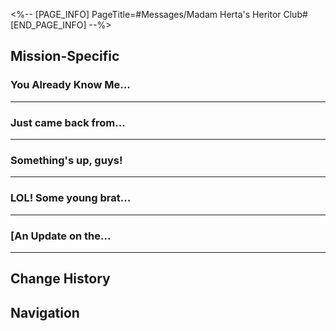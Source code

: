 <%-- [PAGE_INFO]
PageTitle=#Messages/Madam Herta's Heritor Club#
[END_PAGE_INFO] --%>
{{Messages Infobox
|id           = 15
|image        = NPC Madam Herta's Heritor Club Icon.png
|type         = Group
|participants = [[Bill Portcullis]]; [[Ginger Spotted Dove]]; [[HairMaestro]]; [[Herta Panopticon System]]; [[Licenseless Space Driving]]; [[M-Robot]]; [[Peoplebreaker]]; [[Private Dating Chat]]; [[Purple Shirley]]; [[Richard_Knowitall]]; [[Trailblazer]]; [[Viridian Malva Nut]]; [[You Already Know Me]]
|faction      = Herta Space Station
}}

==Mission-Specific==
===You Already Know Me...===
{{Messages
|start_condition = 
|text =
:{{DIcon|Warning}} You Already Know Me invited Take-Ultimate-To-The-Face into the group chat and shared the last 10 messages.
:'''You Already Know Me:''' I knew she was dodgy
:'''M-Robot:''' Explain
:'''Bill Portcullis:''' Explain
:'''Licenseless Space Driving:''' Think long and hard about it. With a space station this large, how much profit can one squeeze out?
:'''M-Robot:''' This is not something to joke about. She's Madam Herta's student
:'''Licenseless Space Driving:''' What about it? So we are not allowed to talk about her just because she's Herta's student?
:'''Richard_Knowitall:''' She...
:'''Richard_Knowitall:''' There's a lot of juicy stuff about her
:'''M-Robot:''' Explain
:'''Richard_Knowitall:''' It's a bit inconvenient right now
:'''Bill Portcullis:''' Inconvenient my foot!
:{Choice} What group chat is this?
::'''(Trailblazer):''' What group chat is this?
::'''Bill Portcullis:''' Check out the group name yourself @Take-Ultimate-To-The-Face
:{Choice} Who are you talking about?
::'''(Trailblazer):''' Who are you talking about?
::'''Richard_Knowitall:''' Do you even know the rules, newbie?
::'''M-Robot:''' Asta
::'''Licenseless Space Driving:''' That little Asta girl
:{Choice} Care to give me a recap?
::'''(Trailblazer):''' Care to give me a recap?
::'''Bill Portcullis:''' Figure it out yourself
:'''M-Robot:''' Stop interrupting, @Richard_Knowitall spill it
:'''Richard_Knowitall:''' Nah, forget it
:'''You Already Know Me:''' Stop baiting us. This is an anonymous chatroom, so no need to beat around the bush. Just spill it out already
:'''Richard_Knowitall:''' It's not like you guys don't already know...
:'''Bill Portcullis:''' Get to the point!
:'''Richard_Knowitall:''' You know, that whole embezzling thing
:'''Richard_Knowitall:''' Did you see the huge piles of parcels at the reception hall? All of them are addressed to our young lead researcher!
:'''Licenseless Space Driving:''' Goodness gracious! So this is where all the money has gone this whole time. No wonder the budget's been so tight.
:'''Bill Portcullis:''' Just hold your horses! Let's not rush to throw accusations around yet
:'''M-Robot:''' We can't just rely on your words. Where's the evidence?
:'''Richard_Knowitall:''' Evidence? Did you see the huge piles of parcels at the reception hall? All of them are addressed to our young lead researcher!
:{Choice} What parcels?
::'''(Trailblazer):''' What's in the parcels?
::'''Richard_Knowitall:''' I only took a glimpse at them, and they're all super expensive.
:{Choice} And she bought them in her own name?
::'''(Trailblazer):''' And she bought them in her own name?
::'''Richard_Knowitall:''' How else? If she bought them under the space station's name, she'd have to declare it on the record. Surely, our lead researcher is not that careless?
:'''M-Robot:''' Maybe she paid for them herself?
:'''Richard_Knowitall:''' Other than Madam Herta, who on earth can afford those things with their own money?
:'''Richard_Knowitall:''' You guys know that Arlan from the Security Department? I saw him acting all weird and suspicious at the front desk. If it weren't for the guilty look on his face, I could have never noticed.
:'''M-Robot:''' Hmm, since you brought it up... I might have also seen Arlan acting weird when receiving some packages.
:'''Richard_Knowitall:''' I told you so
:'''Licenseless Space Driving:''' Now it all adds up.
:'''Bill Portcullis:''' Now it all adds up.
:{Choice} Asta is stuffing her own pockets?
::'''(Trailblazer):''' Are you suggesting Asta and Arlan are in cahoots to secretively enrich themselves?
::'''Bill Portcullis:''' I dunno. @Richard_Knowitall said it, not me
:{Choice} A mere speculation without concrete evidence
::'''(Trailblazer):''' That's just all in your head, there's no solid evidence...
::'''Richard_Knowitall:''' Believe what you want
::'''Licenseless Space Driving:''' LOL! Come on. No way of spinning this one. It's practically an open secret that Arlan was a crony brought in by that little Asta girl.
:{Choice} This is truly some explosive stuff
::'''(Trailblazer):''' That's quite a claim... You sure this is something that I can just listen to for free?
::'''M-Robot:''' I hereby do declare that I have nothing to do with the aforementioned information!
::'''Bill Portcullis:''' I hereby do declare that I have nothing to do with the aforementioned information!
::'''M-Robot:''' I voluntarily obey any arrangements and instructions from Madam Herta!
:'''You Already Know Me:''' ...Ah, tsk. I was waiting a good part of the day for some juicy gossip. Is that it?
:'''M-Robot:''' Exactly. When it's all said and done, there still isn't any hard proof
:'''Licenseless Space Driving:''' @M-Robot But you just said it yourself that Arlan was acting all suspicious.
:'''M-Robot:''' That's all I said
:'''Richard_Knowitall:''' I'm actually covertly investigating the source of her assets, but it isn't time to reveal everything yet.
:'''Richard_Knowitall:''' Just you wait. Within days, there will be a major story in the space station!
:'''You Already Know Me:''' That'd better be the case
;{Accepted Mission: You Already Know Me}
}}
----

===Just came back from...===
{{Messages
|start_condition = 
|text =
:'''Viridian Malva Nut:''' Just came back from a nap. What's with 99+ new messages?
:'''Viridian Malva Nut:''' And here I thought there was another incident in the space station
:'''M-Robot:''' This is how much freedom this group chatroom has.
:'''Ginger Spotted Dove:''' This is how free and unoccupied this group of chatters are.
:'''M-Robot:''' Differences in research capacities are no obstacles to communication. Everyone can express their childlike curiosity in any way they so desire.
:'''M-Robot:''' This is a new form of collision of ideas, a brave exploration of one's own work and life!
:'''Ginger Spotted Dove:''' You mean gossiping, don't you?
:'''Bill Portcullis:''' That story about Lead Researcher Asta has begun to circulate
:'''Licenseless Space Driving:''' There's a mole in this group chat
:'''Viridian Malva Nut:''' LOL, which group chat doesn't have a mole?
:'''Purple Shirley:''' Come on. Does anyone in this group chat actually need to do any work? Are we even working for the same space station?
:'''Bill Portcullis:''' Who said we're not working?
:'''Viridian Malva Nut:''' It's none of your business if we just want to chat a little
:'''Purple Shirley:''' What I choose to say in this group is also none of your business
:'''Viridian Malva Nut:''' Fine. You do you. You're the one with work ethics. I'm leaving.
}}
----

===Something's up, guys!===
{{Messages
|start_condition = 
|text =
:'''Ginger Spotted Dove:''' Something's up, guys!
:'''Licenseless Space Driving:''' What
:'''Ginger Spotted Dove:''' The Security Department locked down the area around the Special Purpose Lab. I heard there were remnants of the Legion!
:'''Bill Portcullis:''' Not just that, the Fragmentum too
:'''Purple Shirley:''' Fragmentum? At the space station? Are you sure?
:'''Bill Portcullis:''' I'm looking through the security tapes. It looks like the Fragmentum is a minor one. But there seem to be monsters there that can only come from the Fragmentum
:'''Purple Shirley:''' My goodness... I've only seen samples before, but never a real live Fragmentum
:'''Purple Shirley:''' I'll go take a peek then. See you guys later.
:'''Viridian Malva Nut:''' Curiosity kills the cat. Someone like you wouldn't stay alive for more than 15 minutes in a movie
:'''Purple Shirley:''' None of your dang business!
:'''Purple Shirley:''' (Blocked)
:'''Viridian Malva Nut:''' (Blocked)
:'''Ginger Spotted Dove:''' Why don't you two just get married already?
}}
----

===LOL! Some young brat...===
{{Messages
|start_condition = 
|text =
:'''Richard_Knowitall:''' LOL! Some young brat just came up to me
:'''Licenseless Space Driving:''' Yo, Rich!
:'''Licenseless Space Driving:''' Rich, what about your scoop? Everyone wants to know when you're gonna reveal it!
:'''Richard_Knowitall:''' Soon, soon! Remember the youngster I just mentioned? That brat came up to me to ask about this too
:'''Richard_Knowitall:''' Once I showed my irrefutable evidence, even they have to shut up! Hahaha
:'''Licenseless Space Driving:''' Hahahaha
:'''Bill Portcullis:''' The one who came to find you was the person who fought off the Legion's Doomsday Beast
:'''Richard_Knowitall:''' You don't say?
:'''Richard_Knowitall:''' ...Oh?
:'''Bill Portcullis:''' I saw it on the monitors too. This person also defeated the Fragmentum monsters back at the Special Purpose Lab
:'''Richard_Knowitall:''' ...
:'''Licenseless Space Driving:''' Oh dear, looks like you've run into a big shot, Rich
:{{DIcon|Warning}} Richard_Knowitall left the group chat
:'''Licenseless Space Driving:''' Rich? Rich, are you there?
:'''Licenseless Space Driving:''' ...
}}
----

===[An Update on the...===
{{Messages
|start_condition = 
|text =
:'''Herta Panopticon System:''' [An Update on the Rumor Circulating in a Certain Anonymous Chat Group Regarding the Space Station's Lead Researcher] #LatestUpdate The rumor in circulation is false and untrue. Equipment purchase records and statement information have been properly disclosed to the relevant department in the IPC. The full reports of the investigation have been posted on the Space Station's Personnel Internal Data Center. With help offered by a certain volunteer, the said rumor has been determined to be false. The Space Station Security Center has dealt with the perpetrator of this false accusation in accordance with the regulations. Furthermore, we would also like to urge all employees to remain alert to any unverified rumors and refrain from spreading them further, so that we can together build a positive social environment within the space station
:'''Herta Panopticon System:''' Note: The procured little robot has been placed in the communal area. Please feel free to check it out
:'''M-Robot:''' What did I say? You tried to maliciously defame a little girl, and now you're not even going to apologize?
:'''M-Robot:''' Humanity regresses by the day!
:'''Bill Portcullis:''' Like something out of a horror story, Richard_Knowitall is nowhere to be found in the space station anymore
:'''You Already Know Me:''' Are you from the Security Department's monitoring room? You seem to have a lot of free time.
:{{DIcon|Warning}} Bill Portcullis left the group chat
:'''Licenseless Space Driving:''' @M-Robot LOL. It's just plain funny to have someone like you lecture us when all you do is ride your moral high horse and hide behind anonymity
:'''Licenseless Space Driving:''' If you're so good at being a keyboard warrior, why don't you show your staff card? Come on, let's take this offline!
:'''M-Robot:''' You're... so philistine, such an ignoramus!
:{{DIcon|Warning}} M-Robot left the group chat
:'''Licenseless Space Driving:''' Hehehehe, I see right through you, whoever you are!
:{{DIcon|Warning}} Licenseless Space Driving was kicked from group
:'''Purple Shirley:''' Everyone, while chatting here, please mind your manners and watch your words. Don't offend people, don't make bad jokes, and don't provoke others! And also, don't stick your nose into other people's sensitive issues and don't try to get to the bottom of them.
:'''Viridian Malva Nut:''' When chatting here, everyone must take extra effort to hurt people, make bad jokes, and provoke others! We must dig deeply into other peoples' sensitive issues to find out the truth
:'''Purple Shirley:''' We need to learn to be tolerant and considerate while communicating. If there is a difference in opinion, don't fight over it, and don't act on impulse!
:'''Viridian Malva Nut:''' We need to learn to be ruthless and relentless while communicating. If there's a difference in opinion, do what your gut tells you. Never back off or back down, and never admit defeat.
:'''Purple Shirley:''' (Blocked)
:'''Viridian Malva Nut:''' (Blocked)
:{{DIcon|Warning}} Viridian Malva Nut left the group
:'''Purple Shirley:''' ...
:{{DIcon|Warning}} Purple Shirley left the group chat.
:'''Peoplebreaker:''' Umm... Looking at the chat history, all I see is just people fighting. Honestly, I'm not interested.
:'''Ginger Spotted Dove:''' Agreed. I'm leaving as well.
:'''HairMaestro:''' Yeah, I'm leaving too, I can't take this
:'''Private Dating Chat:''' *sigh* You guys... Forget it, I'm getting too old for this
:'''Private Dating Chat:''' I'm out
:{{DIcon|Warning}} Peoplebreaker, Ginger Spotted Dove, Private Dating Chat, HairMaestro, and 66 others left the group chat.
:'''You Already Know Me:''' Whoa, I had no idea there were so many people in this group chat.
:{Choice} I remember you
:'''(Trailblazer):''' I remember you. You added me to the group
:'''You Already Know Me:''' Yep. Come to think of it, I haven't formally thanked you for your help
:{Choice} You planned all this?
:'''(Trailblazer):''' Was this all part of your plan?
:'''You Already Know Me:''' You give me too much credit. I just needed the help of the space station's big hero to settle some stuff that I couldn't attend to myself
:{Choice} Who are you?
:'''(Trailblazer):''' Who are you?
:'''You Already Know Me:''' I think you know
:'''You Already Know Me:''' {{tx|Missing sticker: ...}}{{subst:void|<!--SpriteOutput/Emoji/30001.png-->}}
:{{DIcon|Warning}} Madam Herta's Heritor Club has been disbanded by the owner
}}
----

==Change History==
{{Change History|1.0}}

==Navigation==
{{Messages Navbox}}
